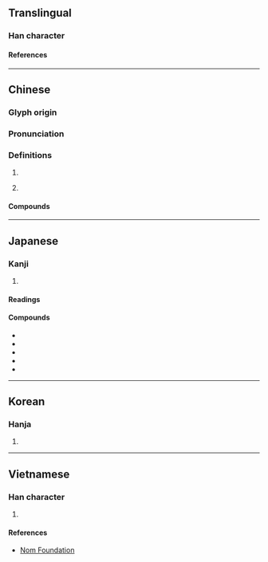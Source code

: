 {{also|狌}}
{{character info/new}}
==Translingual==

===Han character===
{{Han char|rn=94|rad=犬|as=09|sn=12|four=46214|canj=KHAHM|ids=⿰犭星}}

====References====
{{Han ref|kx=0714.210|dkj=20528|dj=1126.180|hdz=21356.170|uh=7329}}

----

==Chinese==
{{zh-forms}}

===Glyph origin===
{{Han etym}}

===Pronunciation===
{{zh-pron
|m=xīng
|c=sing1
|mn=seng
|mn-t=sêng1
|mc=y
|oc=y
|cat=n
}}

===Definitions===
{{zh-hanzi}}

# {{zh-only|猩猩|short=y}}
# {{lb|zh|by extension}} {{zh-synonym|猩紅|[[scarlet]]; [[bright]] [[red]]}}

====Compounds====
{{zh-der|大猩猩|猩猩|猩猩木|猩猩草|猩紅|猩紅熱|猩脣|金剛猩猩|黑猩猩}}

----

==Japanese==

===Kanji===
{{ja-kanji|grade=|rs=犬09}}

# {{defn|lang=ja|sort=犬09}}

====Readings====
{{ja-readings
|goon=しょう<しやう
|kanon=せい
|kun=しょうじょう-, あかいろ
}}

====Compounds====
* {{ja-r|黒猩々|くろしょうじょう|gloss=[[chimpanzee]]}}
* {{ja-r|猩紅熱|しょうこうねつ|gloss=[[scarlet fever]]}}
* {{ja-r|猩々|しょうじょう|gloss=[[orangutan]]; heavy drinker}}
* {{ja-r|猩々蠅|しょうじょうばえ|gloss=[[fruit fly]] of Drosophilidae}}
* {{ja-r|猩々緋|しょうじょうひ|gloss=}}

----

==Korean==

===Hanja===
{{ko-hanja|성}}

# {{defn|lang=ko|sort=犬09}}

----

==Vietnamese==

===Han character===
{{vi-readings|rs=犬09|reading=tinh}}

# {{defn|lang=vi|sort=犬09}}

====References====
* [http://nomfoundation.org/common/nom_details.php?codepoint=7329 Nom Foundation]